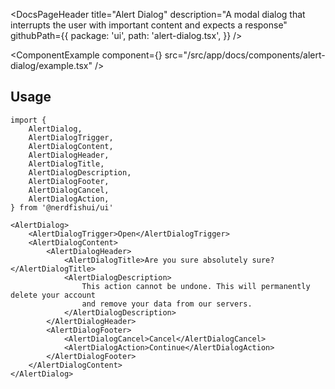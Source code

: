 <DocsPageHeader
	title="Alert Dialog"
	description="A modal dialog that interrupts the user with important content and expects a response"
	githubPath={{
		package: 'ui',
		path: 'alert-dialog.tsx',
	}}
/>

<ComponentExample
	component={<AlertDialogExample />}
	src="/src/app/docs/components/alert-dialog/example.tsx"
/>

## Usage

```tsx
import {
	AlertDialog,
	AlertDialogTrigger,
	AlertDialogContent,
	AlertDialogHeader,
	AlertDialogTitle,
	AlertDialogDescription,
	AlertDialogFooter,
	AlertDialogCancel,
	AlertDialogAction,
} from '@nerdfishui/ui'
```

```tsx
<AlertDialog>
	<AlertDialogTrigger>Open</AlertDialogTrigger>
	<AlertDialogContent>
		<AlertDialogHeader>
			<AlertDialogTitle>Are you sure absolutely sure?</AlertDialogTitle>
			<AlertDialogDescription>
				This action cannot be undone. This will permanently delete your account
				and remove your data from our servers.
			</AlertDialogDescription>
		</AlertDialogHeader>
		<AlertDialogFooter>
			<AlertDialogCancel>Cancel</AlertDialogCancel>
			<AlertDialogAction>Continue</AlertDialogAction>
		</AlertDialogFooter>
	</AlertDialogContent>
</AlertDialog>
```
